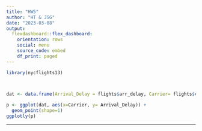 ---
title: "HW5"
author: "HT & JSG"
date: "2023-03-08"
output:
  flexdashboard::flex_dashboard:
    orientation: rows
    social: menu
    source_code: embed
    df_print: paged
---

```{r setup, include=FALSE}


library(nycflights13)



dat <- data.frame(Arrival_Delay = flights$arr_delay, Carrier= flights$carrier)
  
p <- ggplot(dat, aes(x=Carrier, y= Arrival_Delay)) +
  geom_point(shape=1) 
ggplotly(p)
```

-----------------------------------------------------------------------
  



